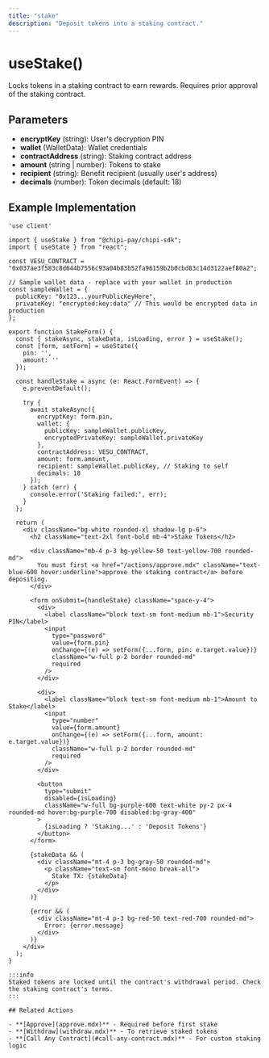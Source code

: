 ```yaml
---
title: "stake"
description: "Deposit tokens into a staking contract."
---
```


# useStake()

Locks tokens in a staking contract to earn rewards. Requires prior approval of the staking contract.

## Parameters

- **encryptKey** (string): User's decryption PIN
- **wallet** (WalletData): Wallet credentials
- **contractAddress** (string): Staking contract address
- **amount** (string | number): Tokens to stake
- **recipient** (string): Benefit recipient (usually user's address)
- **decimals** (number): Token decimals (default: 18)

## Example Implementation

```tsx
'use client'

import { useStake } from "@chipi-pay/chipi-sdk";
import { useState } from "react";

const VESU_CONTRACT = "0x037ae3f583c8d644b7556c93a04b83b52fa96159b2b0cbd83c14d3122aef80a2";

// Sample wallet data - replace with your wallet in production
const sampleWallet = {
  publicKey: "0x123...yourPublicKeyHere",
  privateKey: "encrypted:key:data" // This would be encrypted data in production
};

export function StakeForm() {
  const { stakeAsync, stakeData, isLoading, error } = useStake();
  const [form, setForm] = useState({
    pin: '',
    amount: ''
  });

  const handleStake = async (e: React.FormEvent) => {
    e.preventDefault();

    try {
      await stakeAsync({
        encryptKey: form.pin,
        wallet: {
          publicKey: sampleWallet.publicKey,
          encryptedPrivateKey: sampleWallet.privateKey
        },
        contractAddress: VESU_CONTRACT,
        amount: form.amount,
        recipient: sampleWallet.publicKey, // Staking to self
        decimals: 18
      });
    } catch (err) {
      console.error('Staking failed:', err);
    }
  };

  return (
    <div className="bg-white rounded-xl shadow-lg p-6">
      <h2 className="text-2xl font-bold mb-4">Stake Tokens</h2>
      
      <div className="mb-4 p-3 bg-yellow-50 text-yellow-700 rounded-md">
        You must first <a href="/actions/approve.mdx" className="text-blue-600 hover:underline">approve the staking contract</a> before depositing.
      </div>

      <form onSubmit={handleStake} className="space-y-4">
        <div>
          <label className="block text-sm font-medium mb-1">Security PIN</label>
          <input
            type="password"
            value={form.pin}
            onChange={(e) => setForm({...form, pin: e.target.value})}
            className="w-full p-2 border rounded-md"
            required
          />
        </div>

        <div>
          <label className="block text-sm font-medium mb-1">Amount to Stake</label>
          <input
            type="number"
            value={form.amount}
            onChange={(e) => setForm({...form, amount: e.target.value})}
            className="w-full p-2 border rounded-md"
            required
          />
        </div>

        <button 
          type="submit" 
          disabled={isLoading}
          className="w-full bg-purple-600 text-white py-2 px-4 rounded-md hover:bg-purple-700 disabled:bg-gray-400"
        >
          {isLoading ? 'Staking...' : 'Deposit Tokens'}
        </button>
      </form>

      {stakeData && (
        <div className="mt-4 p-3 bg-gray-50 rounded-md">
          <p className="text-sm font-mono break-all">
            Stake TX: {stakeData}
          </p>
        </div>
      )}

      {error && (
        <div className="mt-4 p-3 bg-red-50 text-red-700 rounded-md">
          Error: {error.message}
        </div>
      )}
    </div>
  );
}

:::info
Staked tokens are locked until the contract's withdrawal period. Check the staking contract's terms.
:::

## Related Actions

- **[Approve](approve.mdx)** - Required before first stake
- **[Withdraw](withdraw.mdx)** - To retrieve staked tokens
- **[Call Any Contract](#call-any-contract.mdx)** - For custom staking logic
